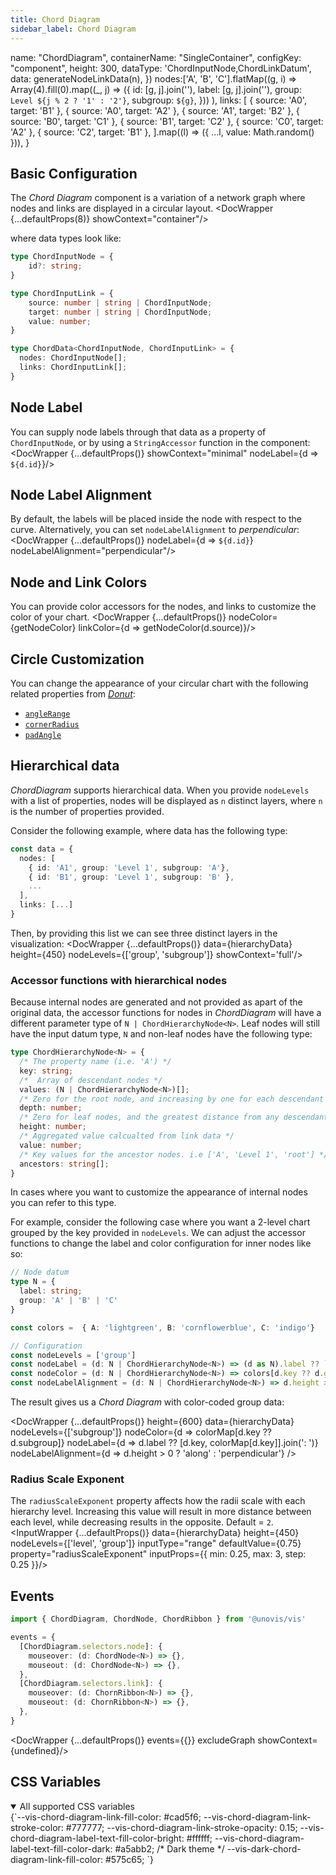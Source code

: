 ```yaml
---
title: Chord Diagram
sidebar_label: Chord Diagram
---
```



  name: "ChordDiagram",
  containerName: "SingleContainer",
  configKey: "component",
  height: 300,
  dataType: 'ChordInputNode,ChordLinkDatum',
  data: generateNodeLinkData(n),
})
  nodes:['A', 'B', 'C'].flatMap((g, i) =>
    Array(4).fill(0).map((_, j) => ({
      id: [g, j].join(''),
      label: [g, j].join(''),
      group: `Level ${j % 2 ? '1' : '2'}`,
      subgroup: `${g}`,
    }))
  ),
  links: [
    { source: 'A0', target: 'B1' },
    { source: 'A0', target: 'A2' },
    { source: 'A1', target: 'B2' },
    { source: 'B0', target: 'C1' },
    { source: 'B1', target: 'C2' },
    { source: 'C0', target: 'A2' },
     { source: 'C2', target: 'B1' },
  ].map((l) => ({ ...l, value: Math.random() })),
}

## Basic Configuration
The _Chord Diagram_ component is a variation of a network graph where nodes and links are displayed
in a circular layout.
<DocWrapper {...defaultProps(8)} showContext="container"/>

where data types look like:
```ts
type ChordInputNode = {
    id?: string;
}

type ChordInputLink = {
    source: number | string | ChordInputNode;
    target: number | string | ChordInputNode;
    value: number;
}

type ChordData<ChordInputNode, ChordInputLink> = {
  nodes: ChordInputNode[];
  links: ChordInputLink[];
}
```

## Node Label
You can supply node labels through that data as a property of `ChordInputNode`, or by using a `StringAccessor` function in the component:
<DocWrapper {...defaultProps()} showContext="minimal" nodeLabel={d => `${d.id}`}/>

## Node Label Alignment
By default, the labels will be placed inside the node with respect to the curve. Alternatively, you can set `nodeLabelAlignment` to _perpendicular_:
<DocWrapper {...defaultProps()} nodeLabel={d => `${d.id}`} nodeLabelAlignment="perpendicular"/>

## Node and Link Colors
You can provide color accessors for the nodes, and links to customize the color of your chart.
<DocWrapper {...defaultProps()} nodeColor={getNodeColor} linkColor={d => getNodeColor(d.source)}/>

## Circle Customization
You can change the appearance of your circular chart with the following related properties from [_Donut_](/docs/misc/donut):
- [`angleRange`](/docs/misc/Donut/#angle-range)
- [`cornerRadius`](/docs/misc/Donut/#corner-radius)
- [`padAngle`](/docs/misc/Donut/#pad-angle)

## Hierarchical data
_ChordDiagram_ supports hierarchical data. When you provide `nodeLevels` with a list of properties,
nodes will be displayed as `n` distinct layers, where `n` is the number of properties provided.

Consider the following example, where data has the following type:

```ts
const data = {
  nodes: [
    { id: 'A1', group: 'Level 1', subgroup: 'A'},
    { id: 'B1', group: 'Level 1', subgroup: 'B' },
    ...
  ],
  links: [...]
}
```
Then, by providing this list we can see three distinct layers in the visualization:
<DocWrapper {...defaultProps()} data={hierarchyData} height={450} nodeLevels={['group', 'subgroup']} showContext='full'/>


### Accessor functions with hierarchical nodes
Because internal nodes are generated and not provided as apart of the original data, the accessor functions
for nodes in _ChordDiagram_ will have a different parameter type of `N | ChordHierarchyNode<N>`.
Leaf nodes will still have the input datum type, `N` and non-leaf nodes have the following type:

```ts
type ChordHierarchyNode<N> = {
  /* The property name (i.e. 'A') */
  key: string;
  /*  Array of descendant nodes */
  values: (N | ChordHierarchyNode<N>)[];
  /* Zero for the root node, and increasing by one for each descendant generation */
  depth: number;
  /* Zero for leaf nodes, and the greatest distance from any descendant leaf for internal nodes */
  height: number;
  /* Aggregated value calcualted from link data */
  value: number;
  /* Key values for the ancestor nodes. i.e ['A', 'Level 1', 'root'] */
  ancestors: string[];
}
```
In cases where you want to customize the appearance of internal nodes you can refer to this type.

For example, consider the following case where you want a 2-level chart grouped by the key provided in `nodeLevels`.
We can adjust the accessor functions to change the label and color configuration for inner nodes like so:

```ts
// Node datum
type N = {
  label: string;
  group: 'A' | 'B' | 'C'
}

const colors =  { A: 'lightgreen', B: 'cornflowerblue', C: 'indigo'}

// Configuration
const nodeLevels = ['group']
const nodeLabel = (d: N | ChordHierarchyNode<N>) => (d as N).label ?? `${d.key}: ${colors[d.key]}`
const nodeColor = (d: N | ChordHierarchyNode<N>) => colors[d.key ?? d.group]
const nodeLabelAlignment = (d: N | ChordHierarchyNode<N>) => d.height > 0 ? 'along' : 'perpendicular'
```

The result gives us a _Chord Diagram_ with color-coded group data:

<DocWrapper {...defaultProps()}
    height={600}
    data={hierarchyData}
    nodeLevels={['subgroup']}
    nodeColor={d => colorMap[d.key ?? d.subgroup]}
    nodeLabel={d => d.label ?? [d.key, colorMap[d.key]].join(': ')}
    nodeLabelAlignment={d => d.height > 0 ? 'along' : 'perpendicular'}
  />


### Radius Scale Exponent
The `radiusScaleExponent` property affects how the radii scale with each hierarchy level. Increasing this value will result in more distance
between each level, while decreasing results in the opposite. Default = `2`.
<InputWrapper {...defaultProps()} data={hierarchyData} height={450} nodeLevels={['level', 'group']} inputType="range" defaultValue={0.75} property="radiusScaleExponent" inputProps={{ min: 0.25, max: 3, step: 0.25 }}/>

## Events
```ts
import { ChordDiagram, ChordNode, ChordRibbon } from '@unovis/vis'

events = {
  [ChordDiagram.selectors.node]: {
    mouseover: (d: ChordNode<N>) => {},
    mouseout: (d: ChordNode<N>) => {},
  },
  [ChordDiagram.selectors.link]: {
    mouseover: (d: ChornRibbon<N>) => {},
    mouseout: (d: ChornRibbon<N>) => {},
  },
}
```
<DocWrapper {...defaultProps()} events={{}} excludeGraph showContext={undefined}/>

## CSS Variables
<details open>
  <summary>All supported CSS variables</summary>
  <CodeBlock language="css">
  {`--vis-chord-diagram-link-fill-color: #cad5f6;
--vis-chord-diagram-link-stroke-color: #777777;
--vis-chord-diagram-link-stroke-opacity: 0.15;
--vis-chord-diagram-label-text-fill-color-bright: #ffffff;
--vis-chord-diagram-label-text-fill-color-dark: #a5abb2;
/* Dark theme */
--vis-dark-chord-diagram-link-fill-color: #575c65;
`}
  </CodeBlock>
</details>

<PropTable name="VisChordDiagram"/>
